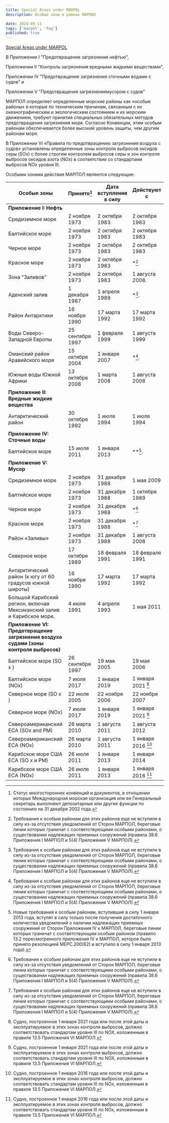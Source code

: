 ```yaml
---
title: Special Areas under MARPOL
description: Особые зоны в рамках МАРПОЛ

date: 2024-05-11
tags: ['marpol', 'faq']
published: true
---
```


[Special Areas under MARPOL](https://www.imo.org/en/OurWork/Environment/Pages/Special-Areas-Marpol.aspx)

В Приложении I "Предотвращение загрязнения нефтью",

Приложении II "Контроль загрязнения вредными жидкими веществами",

Приложении IV "Предотвращение загрязнения сточными водами с судов" и

Приложении V "Предотвращение загрязнениямусором с судов"

МАРПОЛ определяет определенные морские районы как «особые районы» в которые по
техническим причинам, связанным с их океанографическим и экологическим
состоянием и их морским движением, требуют принятия специальных обязательных
методов предотвращения загрязнения моря. Согласно Конвенции, этим особым районам
обеспечивается более высокий уровень защиты, чем другим районам моря.

В Приложении VI «Правила по предотвращению загрязнения воздуха с судов»
установлены определенные зоны контроля выбросов оксидов серы (SOx) с более
строгим контролем выбросов серы и зон контроля выбросов оксидов азота (NOx) в
соответствии со стандартами выбросов NOx уровня III.

Особыми зонами действия МАРПОЛ являются следующие:

| Особые зоны                                                                           | Принято[^0]      | Дата вступления в силу | Действуют с        |
| ------------------------------------------------------------------------------------- | ---------------- | ---------------------- | ------------------ |
| **Приложение I: Нефть**                                                               |                  |                        |                    |
| Средиземное море                                                                      | 2 ноября 1973    | 2 октября 1983         | 2 октября 1983     |
| Балтийское море                                                                       | 2 ноября 1973    | 2 октября 1983         | 2 октября 1983     |
| Черное море                                                                           | 2 ноября 1973    | 2 октября 1983         | 2 октября 1983     |
| Красное море                                                                          | 2 ноября 1973    | 2 октября 1983         | \*[^1]             |
| Зона "Заливов"                                                                        | 2 ноября 1973    | 2 октября 1983         | 1 августа 2008.    |
| Аденский залив                                                                        | 1 декабря 1987   | 1 апреля 1989          | \*[^1].            |
| Район Антарктики                                                                      | 16 ноября 1990   | 17 марта 1992          | 17 марта 1992      |
| Воды Северо-Западной Европы                                                           | 25 сентября 1997 | 1 февраля 1999         | 1 августа 1999     |
| Оманский район Аравийского моря                                                       | 15 октября 2004  | 1 января 2007          | \*[^1].            |
| Южные воды Южной Африки                                                               | 13 октября 2006  | 1 марта 2008           | 1 августа 2008     |
| **Приложение II: Вредные жидкие вещества**                                            |                  |                        |                    |
| Антарктический район                                                                  | 30 октября 1992  | 1 июля 1994            | 1 июля 1994        |
| **Приложение IV: Сточные воды**                                                       |                  |                        |                    |
| Балтийское море                                                                       | 15 июля 2011     | 1 января 2013          | \*\*[^2].          |
| **Приложение V: Мусор**                                                               |                  |                        |                    |
| Средиземное море                                                                      | 2 ноября 1973    | 31 декабря 1988        | 1 мая 2009         |
| Балтийское море                                                                       | 2 ноября 1973    | 31 декабря 1988        | 1 октября 1989     |
| Черное море                                                                           | 2 ноября 1973    | 31 декабря 1988        | \*[^1]             |
| Красное море                                                                          | 2 ноября 1973    | 31 декабря 1988        | \*[^1]             |
| Район «Заливы»                                                                        | 2 ноября 1973    | 31 декабря 1988        | 1 августа 2008     |
| Северное море                                                                         | 17 октября 1989  | 18 февраля 1991        | 18 февраля 1991    |
| Антарктический район (к югу от 60 градусов южной широты)                              | 16 ноября 1990   | 17 марта 1992          | 17 марта 1992      |
| Большой Карибский регион, включая Мексиканский залив и Карибское море.                | 4 июля 1991      | 4 апреля 1993          | 1 мая 2011         |
| **Приложение VI: Предотвращение загрязнения воздуха судами (зоны контроля выбросов)** |                  |                        |                    |
| Балтийское море (SO x )                                                               | 26 сентября 1997 | 19 мая 2005            | 19 мая 2006        |
| Балтийское море (NOx)                                                                 | 7 июля 2017      | 1 января 2019          | 1 января 2021 [^4] |
| Северное море (SO x )                                                                 | 22 июля 2005     | 22 ноября 2006         | 22 ноября 2007     |
| Северное море (NOx)                                                                   | 7 июля 2017      | 1 января 2019          | 1 января 2021 [^4] |
| Североамериканский ECA (SOx and PM)                                                   | 26 марта 2010    | 1 августа 2011         | 1 августа 2012     |
| Североамериканский ECA (NOx)                                                          | 26 марта 2010    | 1 августа 2011         | 1 января 2016 [^3] |
| Карибское море США ECA (SO x и PM)                                                    | 26 июля 2011     | 1 января 2013          | 1 января 2014      |
| Карибское море США ECA (NOx)                                                          | 26 июля 2011     | 1 января 2013          | 1 января 2016 [^3] |

[^0]:
    Статус многосторонних конвенций и документов, в отношении которых
    Международная морская организация или ее Генеральный секретарь выполняют
    депозитарные или другие функции по состоянию на 31 декабря 2002 года.

[^1]:
    Требования к особым районам для этих районов еще не вступили в силу из-за
    отсутствия уведомлений от Сторон МАРПОЛ, береговые линии которых граничат с
    соответствующими особыми районами, о существовании надлежащих приемных
    сооружений (правила 38.6 Приложения I МАРПОЛ и 5(4) Приложения V МАРПОЛ).

[^2]:
    Новые требования к особым районам, вступившие в силу 1 января 2013 года,
    вступят в силу только после получения достаточного количества уведомлений о
    наличии надлежащих приемных сооружений от Сторон Приложения IV к МАРПОЛ,
    береговые линии которых граничат с соответствующим особым районом (правило
    13.2 пересмотренного приложения IV к МАРПОЛ, которое было принято резолюцией
    MEPC.200(62) и вступило в силу 1 января 2013 года).

[^3]:
    Судно, построенное 1 января 2016 года или после этой даты и эксплуатируемое
    в этих зонах контроля выбросов, должно соответствовать стандартам уровня III
    по NOx, изложенным в правиле 13.5 Приложения VI МАРПОЛ.

[^4]:
    Судно, построенное 1 января 2021 года или после этой даты и эксплуатируемое
    в этих зонах контроля выбросов, должно соответствовать стандартам уровня III
    по NOX, изложенным в правиле 13.5 Приложения VI МАРПОЛ.
